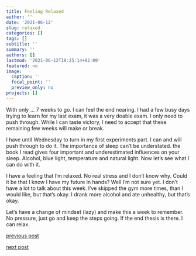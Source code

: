 ```yaml
---
title: Feeling Relaxed
author: ''
date: '2021-06-12'
slug: relaxed
categories: []
tags: []
subtitle: ''
summary: ''
authors: []
lastmod: '2021-06-12T19:25:14+02:00'
featured: no
image:
  caption: ''
  focal_point: ''
  preview_only: no
projects: []
---
```


With only ... 7 weeks to go. I can feel the end nearing. I had a few busy days trying to learn for my last exam, it was a very doable exam. I only need to push through. While I can taste victory, I need to accept that these remaining few weeks will make or break.

I have until Wednesday to turn in my first experiments part. I can and will push through to do it. The importance of sleep can't be understated. the book I read gives four important and underestimated influences on your sleep. Alcohol, blue light, temperature and natural light. Now let's see what I can do with it.


I have a feeling that I'm relaxed. No real stress and I don't know why. Could it be that I know I have my future in hands? Well I'm not sure yet. I don't have a lot to talk about this week. I've skipped the gym more times, than I would like, but that's okay. I drank more alcohol and ate unhealthy, but that's okay. 

Let's have a change of mindset (lazy) and make this a week to remember. No pressure, just go and keep the steps going. If the end thesis is there. I can relax.

[previous post](/2021/06/07/pareto)

[next post](/2021/06/26/choices)
